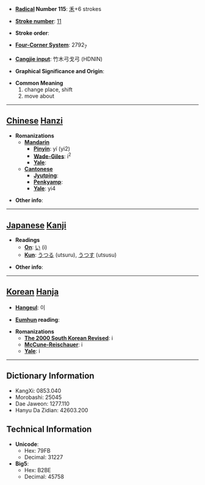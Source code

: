 * '''[[Wiktionary:Chinese radical index| Radical]] Number 115''': [[Wiktionary:Chinese radical index 禾|禾]]+6 strokes

* '''[[Wiktionary:Chinese total strokes index|Stroke number]]''': [[Wiktionary:Chinese total strokes index 11|11]]

* '''Stroke order''': 

* '''[[Wiktionary:Chinese four corner index|Four-Corner System]]''': 2792<sub>7</sub>

* '''[[Wiktionary:Chinese Cangjie index|Cangjie input]]''': 竹木弓戈弓 (HDNIN)

* '''Graphical Significance and Origin''': 

* '''Common Meaning'''
*#change place, shift
*# move about


----

== [[Chinese]] [[Hanzi]] ==

* '''Romanizations'''
** '''[[Mandarin]]'''
*** '''[[Pinyin]]''': yí (yi2)
*** '''[[Wade-Giles]]''': i<sup>2</sup>
*** '''[[Yale]]''': 
** '''[[Cantonese]]'''
*** '''[[Jyutping]]''':
*** '''[[Penkyamp]]''': 
*** '''[[Yale]]''': yi4

* '''Other info''': 

----

== [[Japanese]] [[Kanji]] ==

* '''Readings'''
** '''[[On]]''': [[い]] (i)
** '''[[Kun]]''': [[うつる]] (utsuru), [[うつす]] (utsusu)

* '''Other info''':  

----

== [[Korean]] [[Hanja]] ==

* '''[[Hangeul]]''': 이

* '''[[Eumhun]] reading''': 

* '''Romanizations'''
** '''[[The 2000 South Korean Revised Romanization|The 2000 South Korean Revised]]''': i
** '''[[McCune-Reischauer]]''': i
** '''[[Yale]]''': i

----

== Dictionary Information ==

* KangXi: 0853.040
* Morobashi: 25045
* Dae Jaweon: 1277.110
* Hanyu Da Zidian: 42603.200

== Technical Information ==

* '''Unicode''':
** Hex: 79FB
** Decimal: 31227
* '''Big5''':
** Hex: B2BE
** Decimal: 45758